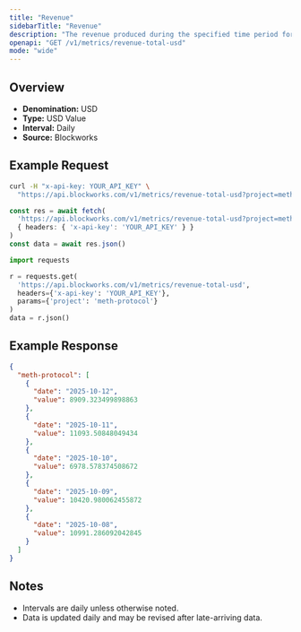 ```yaml
---
title: "Revenue"
sidebarTitle: "Revenue"
description: "The revenue produced during the specified time period for given project."
openapi: "GET /v1/metrics/revenue-total-usd"
mode: "wide"
---
```


## Overview

- **Denomination:** USD
- **Type:** USD Value
- **Interval:** Daily
- **Source:** Blockworks

## Example Request

<CodeGroup>

```bash cURL
curl -H "x-api-key: YOUR_API_KEY" \
  "https://api.blockworks.com/v1/metrics/revenue-total-usd?project=meth-protocol"
```

```typescript TypeScript
const res = await fetch(
  'https://api.blockworks.com/v1/metrics/revenue-total-usd?project=meth-protocol',
  { headers: { 'x-api-key': 'YOUR_API_KEY' } }
)
const data = await res.json()
```

```python Python
import requests

r = requests.get(
  'https://api.blockworks.com/v1/metrics/revenue-total-usd',
  headers={'x-api-key': 'YOUR_API_KEY'},
  params={'project': 'meth-protocol'}
)
data = r.json()
```

</CodeGroup>

## Example Response

```json
{
  "meth-protocol": [
    {
      "date": "2025-10-12",
      "value": 8909.323499898863
    },
    {
      "date": "2025-10-11",
      "value": 11093.50848049434
    },
    {
      "date": "2025-10-10",
      "value": 6978.578374508672
    },
    {
      "date": "2025-10-09",
      "value": 10420.980062455872
    },
    {
      "date": "2025-10-08",
      "value": 10991.286092042845
    }
  ]
}
```

## Notes
- Intervals are daily unless otherwise noted.
- Data is updated daily and may be revised after late-arriving data.